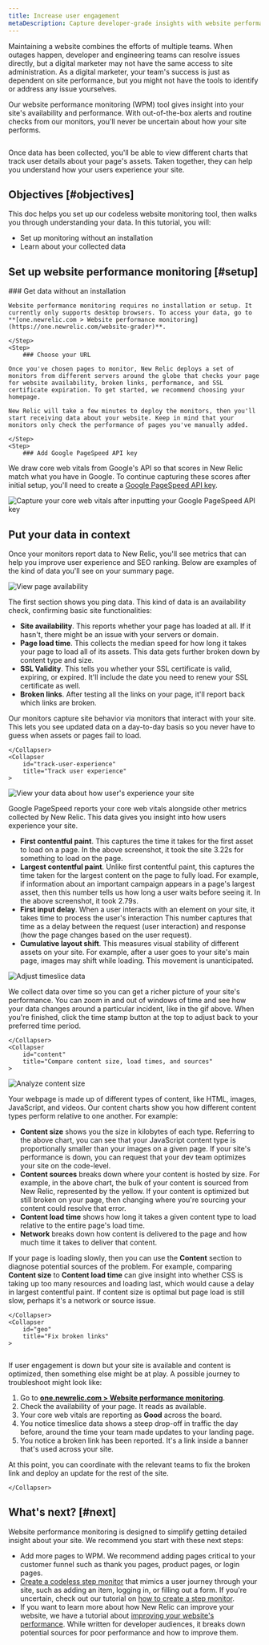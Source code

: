 ```yaml
---
title: Increase user engagement
metaDescription: Capture developer-grade insights with website performance monitoring (WPM) so you can make data-informed improvements to your site. 
---
```









Maintaining a website combines the efforts of multiple teams. When outages happen, developer and engineering teams can resolve issues directly, but a digital marketer may not have the same access to site administration. As a digital marketer, your team's success is just as dependent on site performance, but you might not have the tools to identify or address any issue yourselves.

Our website performance monitoring (WPM) tool gives insight into your site's availability and performance. With out-of-the-box alerts and routine checks from our monitors, you'll never be uncertain about how your site performs. 

<img
    title="Your WPM page"
    alt=""
    src={wpmMain}
/>    
<figcaption>
    Once data has been collected, you'll be able to view different charts that track user details about your page's assets. Taken together, they can help you understand how your users experience your site.  
</figcaption>

## Objectives [#objectives]

This doc helps you set up our codeless website monitoring tool, then walks you through understanding your data. In this tutorial, you will:

* Set up monitoring without an installation 
* Learn about your collected data 

## Set up website performance monitoring [#setup]
<Steps>
    <Step>
    ### Get data without an installation

    Website performance monitoring requires no installation or setup. It currently only supports desktop browsers. To access your data, go to **[one.newrelic.com > Website performance monitoring](https://one.newrelic.com/website-grader)**.

    </Step>
    <Step>
        ### Choose your URL 

    Once you've chosen pages to monitor, New Relic deploys a set of monitors from different servers around the globe that checks your page for website availability, broken links, performance, and SSL certificate expiration. To get started, we recommend choosing your homepage. 

    New Relic will take a few minutes to deploy the monitors, then you'll start receiving data about your website. Keep in mind that your monitors only check the performance of pages you've manually added.

    </Step>
    <Step>
        ### Add Google PageSpeed API key 

We draw core web vitals from Google's API so that scores in New Relic match what you have in Google. To continue capturing these scores after initial setup, you'll need to create a [Google PageSpeed API key](https://developers.google.com/speed/docs/insights/v5/get-started). 

<img
    title="Input your Google PageSpeed API key to capture core web vitals"
    alt="Capture your core web vitals after inputting your Google PageSpeed API key"
    src={pageSpeedAPI}
/>
    </Step>
</Steps>

## Put your data in context

Once your monitors report data to New Relic, you'll see metrics that can help you improve user experience and SEO ranking. Below are examples of the kind of data you'll see on your summary page. 

<CollapserGroup>
    <Collapser
        id="ping"
        title="Check page availability"
    >
<img
    title="View your page availability"
    alt="View page availability"
    src={pingWPM}
/>

The first section shows you ping data. This kind of data is an availability check, confirming basic site functionalities:

* **Site availability**. This reports whether your page has loaded at all. If it hasn't, there might be an issue with your servers or domain.
* **Page load time**. This collects the median speed for how long it takes your page to load all of its assets. This data gets further broken down by content type and size.
* **SSL Validity**. This tells you whether your SSL certificate is valid, expiring, or expired. It'll include the date you need to renew your SSL certificate as well.
* **Broken links**. After testing all the links on your page, it'll report back which links are broken. 

Our monitors capture site behavior via monitors that interact with your site. This lets you see updated data on a day-to-day basis so you never have to guess when assets or pages fail to load.

    </Collapser>
    <Collapser
        id="track-user-experience"
        title="Track user experience"
    >
<img
    title="View user experience"
    alt="View your data about how user's experience your site"
    src={userExp}
/>

Google PageSpeed reports your core web vitals alongside other metrics collected by New Relic. This data gives you insight into how users experience your site. 

* **First contentful paint**. This captures the time it takes for the first asset to load on a page. In the above screenshot, it took the site 3.22s for something to load on the page. 
* **Largest contentful paint**. Unlike first contentful paint, this captures the time taken for the largest content on the page to fully load. For example, if information about an important campaign appears in a page's largest asset, then this number tells us how long a user waits before seeing it. In the above screenshot, it took 2.79s. 
* **First input delay**. When a user interacts with an element on your site, it takes time to process the user's interaction This number captures that time as a delay between the request (user interaction) and response (how the page changes based on the user request).
* **Cumulative layout shift**. This measures visual stability of different assets on your site. For example, after a user goes to your site's main page, images may shift while loading. This movement is unanticipated.

<img
    title="Adjust timeslice data"
    alt="Adjust timeslice data"
    src={timeWPM}
/>

We collect data over time so you can get a richer picture of your site's performance. You can zoom in and out of windows of time and see how your data changes around a particular incident, like in the gif above. When you're finished, click the time stamp button at the top to adjust back to your preferred time period. 

    </Collapser>
    <Collapser
        id="content"
        title="Compare content size, load times, and sources"
    >
<img
    title="Analyze content size"
    alt="Analyze content size"
    src={contentWPM}
/>

Your webpage is made up of different types of content, like HTML, images, JavaScript, and videos. Our content charts show you how different content types perform relative to one another. For example:

* **Content size** shows you the size in kilobytes of each type. Referring to the above chart, you can see that your JavaScript content type is proportionally smaller than your images on a given page. If your site's performance is down, you can request that your dev team optimizes your site on the code-level.
* **Content sources** breaks down where your content is hosted by size. For example, in the above chart, the bulk of your content is sourced from New Relic, represented by the yellow. If your content is optimized but still broken on your page, then changing where you're sourcing your content could resolve that error. 
* **Content load time** shows how long it takes a given content type to load relative to the entire page's load time.  
* **Network** breaks down how content is delivered to the page and how much time it takes to deliver that content. 

If your page is loading slowly, then you can use the **Content** section to diagnose potential sources of the problem. For example, comparing **Content size** to **Content load time** can give insight into whether CSS is taking up too many resources and loading last, which would cause a delay in largest contentful paint. If content size is optimal but page load is still slow, perhaps it's a network or source issue.  

    </Collapser>
    <Collapser
        id="geo"
        title="Fix broken links"
    >

<img
    title="Your page's broken links"
    alt=""
    src={brokenLinksWPM}
/>  

If user engagement is down but your site is available and content is optimized, then something else might be at play. A possible journey to troubleshoot might look like:

1. Go to **[one.newrelic.com > Website performance monitoring](https://one.newrelic.com/website-grader)**.
2. Check the availability of your page. It reads as available. 
3. Your core web vitals are reporting as **Good** across the board.
4. You notice timeslice data shows a steep drop-off in traffic the day before, around the time your team made updates to your landing page.
5. You notice a broken link has been reported. It's a link inside a banner that's used across your site.

At this point, you can coordinate with the relevant teams to fix the broken link and deploy an update for the rest of the site. 

    </Collapser>
</CollapserGroup>

## What's next? [#next]

Website performance monitoring is designed to simplify getting detailed insight about your site. We recommend you start with these next steps: 

* Add more pages to WPM. We recommend adding pages critical to your customer funnel such as thank you pages, product pages, or login pages. 
* [Create a codeless step monitor](https://one.newrelic.com/synthetics/monitor-create) that mimics a user journey through your site, such as adding an item, logging in, or filling out a form. If you're uncertain, check out our tutorial on [how to create a step monitor](/docs/synthetics/synthetic-monitoring/getting-started/get-started-synthetic-monitoring/#step).
* If you want to learn more about how New Relic can improve your website, we have a tutorial about [improving your website's performance](/docs/journey-performance/improve-website-performance). While written for developer audiences, it breaks down potential sources for poor performance and how to improve them. 